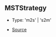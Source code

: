 ## MSTStrategy

- Type: 'm2s' \| 's2m'

- [Source](https://github.com/Androz2091/discord-player/blob/cd5cf97/packages/equalizer/src/audio/MonoStereoTransformer.ts#L9)